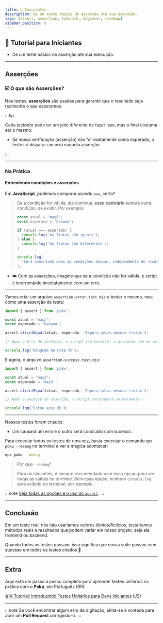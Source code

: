 ```yaml
---
title: 🐣 Iniciantes
description: De um teste básico de asserção até sua execução.
tags: [assert, assertion, tutorial, beginner, roadmap]
sidebar_position: 0
---
```



<div className='title-section'>
<aside>

# 🐣 Tutorial para Iniciantes

- De um teste básico de asserção até sua execução.

</aside>
<aside>
  <Junior className='logo' height='128' />
</aside>
</div>

<hr />

## Asserções

>

### ☑️ O que são Asserções?

Nos testes, **asserções** são usadas para garantir que o resultado seja realmente o que esperamos.

:::tip

Cada _testador_ pode ter um jeito diferente de fazer isso, mas o final costuma ser o mesmo:

- Se nossa verificação (asserção) não for exatamente como esperado, o teste irá disparar um erro naquela asserção.

:::

<hr />

### Na Prática

#### Entendendo condições e asserções

Em **JavaScript**, podemos comparar usando `===`, certo?

<blockquote>

Se a condição for válida, ela continua, **caso contrário** tentará outra condição, se existir. Por exemplo:

```js
const atual = 'maçã';
const esperado = 'banana';

if (atual === esperado) {
  console.log('As frutas são iguais');
} else {
  console.log('As frutas são diferentes');
}

console.log(
  'Será executado após as condições abaixo, independente do resultado'
);
```

</blockquote>

- ☁️ Com as asserções, imagine que se a condição não for válida, o script é interrompido imediatamente com um erro.

<hr />

Vamos criar um arquivo `assertion-error.test.mjs` e tentar o mesmo, mas como uma asserção de teste:

```js
import { assert } from 'poku';

const atual = 'maçã';
const esperado = 'banana';

assert.strictEqual(atual, esperado, 'Espera pelas mesmas frutas');

// Após o erro de asserção, o script irá encerrar o processo com um erro ❌

console.log('Ninguém me nota 😔');
```

E agora, o arquivo `assertion-success.test.mjs`:

```js
import { assert } from 'poku';

const atual = 'maçã';
const esperado = 'maçã';

assert.strictEqual(atual, esperado, 'Espera pelas mesmas frutas');

// Após o sucesso da asserção, o script continuará normalmente ✅

console.log('Estou aqui 😌');
```

<hr />

Nossos testes foram criados:

- Um causará um erro e o outro será concluído com sucesso.

Para executar todos os testes de uma vez, basta executar o comando `npx poku --debug` no terminal e ver a mágica acontecer:

```sh
npx poku --debug
```

> Por que `--debug`?
>
> Para os iniciantes, é sempre recomendado usar essa opção para ver todas as saídas no terminal. Sem essa opção, nenhum `console.log` será exibido no terminal, por exemplo.

:::note
[Veja todas as opções e o uso do `assert`](/docs/documentation/assert).
:::

<hr />

## Conclusão

Em um teste real, nós não usaríamos valores óbvios/fictícios, testaríamos métodos reais e resultados que podem variar em nosso projeto, seja ele frontend ou backend.

Quando todos os testes passam, isso significa que nossa suíte passou com sucesso em todos os testes criados 🎉

<hr />

## Extra

Aqui está um passo a passo completo para aprender testes unitários na prática com o **Poku**, em Português (BR):

[🇧🇷 Tutorial: Introduzindo Testes Unitários para Devs Iniciantes (JS)](https://www.tabnews.com.br/wellwelwel/tutorial-introduzindo-testes-unitarios-para-devs-iniciantes-js)

<hr />

:::note
Se você encontrar algum erro de digitação, sinta-se à vontade para abrir um **Pull Request** corrigindo-o.
:::
